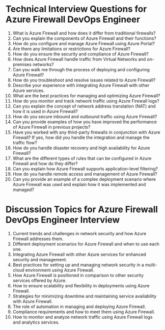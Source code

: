 
# Technical Interview Questions for Azure Firewall DevOps Engineer

1. What is Azure Firewall and how does it differ from traditional firewalls?
2. Can you explain the components of Azure Firewall and their functions?
3. How do you configure and manage Azure Firewall using Azure Portal? 
4. Are there any limitations or restrictions for Azure Firewall?
5. How do you ensure the security and compliance of Azure Firewall?
6. How does Azure Firewall handle traffic from Virtual Networks and on-premises networks?
7. Can you walk me through the process of deploying and configuring Azure Firewall? 
8. How do you troubleshoot and resolve issues related to Azure Firewall?
9. Describe your experience with integrating Azure Firewall with other Azure services. 
10. What are the best practices for managing and optimizing Azure Firewall?
11. How do you monitor and track network traffic using Azure Firewall logs?
12. Can you explain the concept of network address translation (NAT) and how it is used in Azure Firewall?
13. How do you secure inbound and outbound traffic using Azure Firewall?
14. Can you provide examples of how you have improved the performance of Azure Firewall in previous projects?
15. Have you worked with any third-party firewalls in conjunction with Azure Firewall? If yes, how did you handle the integration and manage the traffic flow?
16. How do you handle disaster recovery and high availability for Azure Firewall? 
17. What are the different types of rules that can be configured in Azure Firewall and how do they differ?
18. Can you explain how Azure Firewall supports application-level filtering?
19. How do you handle remote access and management of Azure Firewall?
20. Can you provide an example of a complex deployment scenario where Azure Firewall was used and explain how it was implemented and managed?

# Discussion Topics for Azure Firewall DevOps Engineer Interview 

1. Current trends and challenges in network security and how Azure Firewall addresses them.
2. Different deployment scenarios for Azure Firewall and when to use each one.
3. Integrating Azure Firewall with other Azure services for enhanced security and management. 
4. Best practices for setting up and managing network security in a multi-cloud environment using Azure Firewall.
5. How Azure Firewall is positioned in comparison to other security services offered by Azure. 
6. How to ensure scalability and flexibility in deployments using Azure Firewall.
7. Strategies for minimizing downtime and maintaining service availability with Azure Firewall.
8. The role of automation in managing and deploying Azure Firewall.
9. Compliance requirements and how to meet them using Azure Firewall.
10. How to monitor and analyze network traffic using Azure Firewall logs and analytics services.